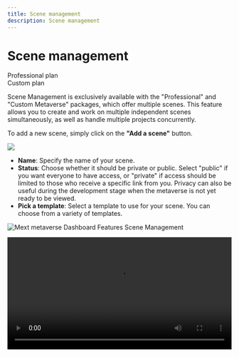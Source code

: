```yaml
---
title: Scene management
description: Scene management
---
```


# Scene management

<div class="flex-row">
  <div class="plan">Professional plan</div>
  <div class="plan">Custom plan</div>
</div>

Scene Management is exclusively available with the "Professional" and "Custom Metaverse" packages, which offer multiple scenes. This feature allows you to create and work on multiple independent scenes simultaneously, as well as handle multiple projects concurrently.

To add a new scene, simply click on the **"Add a scene"** button.

![](/img/Marvaimages/Documentationscene.jpg)

* **Name**: Specify the name of your scene.
* **Status**: Choose whether it should be private or public. Select "public" if you want everyone to have access, or "private" if access should be limited to those who receive a specific link from you. Privacy can also be useful during the development stage when the metaverse is not yet ready to be viewed.
* **Pick a template**: Select a template to use for your scene. You can choose from a variety of templates.

![Mext metaverse Dashboard Features Scene Management](/img/metaverse/add-scene.png)

<video src="https://storage.gra.cloud.ovh.net/v1/AUTH_e1c99afd0f334238a6e82db242940fff/exhibitions/vods/video-a4afe1ca-13d4-457d-be77-983bf892cf16/file/1714477965240-comp-46610.43727825613.mp4" autoPlay controls width="100%"  />

Here are a few recommendations to keep in mind:

> Always remember to click on "Save" after creating a new scene to ensure that it is successfully created in your Metabuilder.
